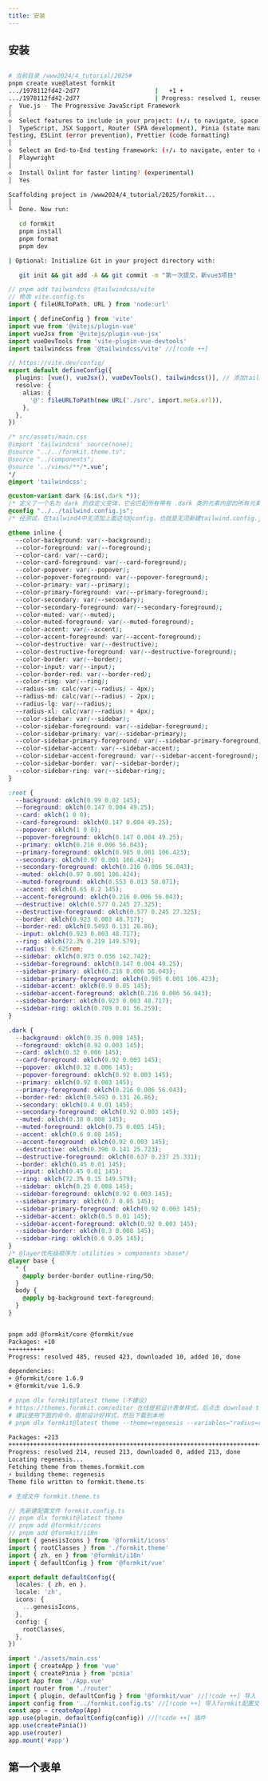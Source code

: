 ```yaml
---
title: 安装
---
```


## 安装

```bash filename="❶空vue项目" switcher

# 当前目录 /www2024/4_tutorial/2025#
pnpm create vue@latest formkit
.../1978112fd42-2d77                     |   +1 +
.../1978112fd42-2d77                     | Progress: resolved 1, reused 1, downloaded 0, added 1, done
┌  Vue.js - The Progressive JavaScript Framework
│
◇  Select features to include in your project: (↑/↓ to navigate, space to select, a to toggle all, enter to confirm)
│  TypeScript, JSX Support, Router (SPA development), Pinia (state management), Vitest (unit testing), End-to-End
Testing, ESLint (error prevention), Prettier (code formatting)
│
◇  Select an End-to-End testing framework: (↑/↓ to navigate, enter to confirm)
│  Playwright
│
◇  Install Oxlint for faster linting? (experimental)
│  Yes

Scaffolding project in /www2024/4_tutorial/2025/formkit...
│
└  Done. Now run:

   cd formkit
   pnpm install
   pnpm format
   pnpm dev

| Optional: Initialize Git in your project directory with:

   git init && git add -A && git commit -m "第一次提交，新vue3项目"
```

```ts filename="❷安装tailwind" switcher
// pnpm add tailwindcss @tailwindcss/vite
// 修改 vite.config.ts
import { fileURLToPath, URL } from 'node:url'

import { defineConfig } from 'vite'
import vue from '@vitejs/plugin-vue'
import vueJsx from '@vitejs/plugin-vue-jsx'
import vueDevTools from 'vite-plugin-vue-devtools'
import tailwindcss from '@tailwindcss/vite' //[!code ++]

// https://vite.dev/config/
export default defineConfig({
  plugins: [vue(), vueJsx(), vueDevTools(), tailwindcss()], // 添加tailwindcss()
  resolve: {
    alias: {
      '@': fileURLToPath(new URL('./src', import.meta.url)),
    },
  },
})
```

```css filename="❸样式" switcher
/* src/assets/main.css
@import 'tailwindcss' source(none);
@source "../../formkit.theme.ts";
@source "../components";
@source '../views/**/*.vue';
*/
@import 'tailwindcss';

@custom-variant dark (&:is(.dark *));
/* 定义了一个名为 dark 的自定义变体，它会匹配所有带有 .dark 类的元素内部的所有元素。*/
@config "../../tailwind.config.js";
/* 经测试，在tailwind4中无须加上面这句@config，也就是无须新建tailwind.config.js文件，会自动处理 formkit.theme.ts文件。*/

@theme inline {
  --color-background: var(--background);
  --color-foreground: var(--foreground);
  --color-card: var(--card);
  --color-card-foreground: var(--card-foreground);
  --color-popover: var(--popover);
  --color-popover-foreground: var(--popover-foreground);
  --color-primary: var(--primary);
  --color-primary-foreground: var(--primary-foreground);
  --color-secondary: var(--secondary);
  --color-secondary-foreground: var(--secondary-foreground);
  --color-muted: var(--muted);
  --color-muted-foreground: var(--muted-foreground);
  --color-accent: var(--accent);
  --color-accent-foreground: var(--accent-foreground);
  --color-destructive: var(--destructive);
  --color-destructive-foreground: var(--destructive-foreground);
  --color-border: var(--border);
  --color-input: var(--input);
  --color-border-red: var(--border-red);
  --color-ring: var(--ring);
  --radius-sm: calc(var(--radius) - 4px);
  --radius-md: calc(var(--radius) - 2px);
  --radius-lg: var(--radius);
  --radius-xl: calc(var(--radius) + 4px);
  --color-sidebar: var(--sidebar);
  --color-sidebar-foreground: var(--sidebar-foreground);
  --color-sidebar-primary: var(--sidebar-primary);
  --color-sidebar-primary-foreground: var(--sidebar-primary-foreground);
  --color-sidebar-accent: var(--sidebar-accent);
  --color-sidebar-accent-foreground: var(--sidebar-accent-foreground);
  --color-sidebar-border: var(--sidebar-border);
  --color-sidebar-ring: var(--sidebar-ring);
}

:root {
  --background: oklch(0.99 0.02 145);
  --foreground: oklch(0.147 0.004 49.25);
  --card: oklch(1 0 0);
  --card-foreground: oklch(0.147 0.004 49.25);
  --popover: oklch(1 0 0);
  --popover-foreground: oklch(0.147 0.004 49.25);
  --primary: oklch(0.216 0.006 56.043);
  --primary-foreground: oklch(0.985 0.001 106.423);
  --secondary: oklch(0.97 0.001 106.424);
  --secondary-foreground: oklch(0.216 0.006 56.043);
  --muted: oklch(0.97 0.001 106.424);
  --muted-foreground: oklch(0.553 0.013 58.071);
  --accent: oklch(0.65 0.2 145);
  --accent-foreground: oklch(0.216 0.006 56.043);
  --destructive: oklch(0.577 0.245 27.325);
  --destructive-foreground: oklch(0.577 0.245 27.325);
  --border: oklch(0.923 0.003 48.717);
  --border-red: oklch(0.5493 0.131 26.86);
  --input: oklch(0.923 0.003 48.717);
  --ring: oklch(72.3% 0.219 149.579);
  --radius: 0.625rem;
  --sidebar: oklch(0.973 0.036 142.742);
  --sidebar-foreground: oklch(0.147 0.004 49.25);
  --sidebar-primary: oklch(0.216 0.006 56.043);
  --sidebar-primary-foreground: oklch(0.985 0.001 106.423);
  --sidebar-accent: oklch(0.9 0.05 145);
  --sidebar-accent-foreground: oklch(0.216 0.006 56.043);
  --sidebar-border: oklch(0.923 0.003 48.717);
  --sidebar-ring: oklch(0.709 0.01 56.259);
}

.dark {
  --background: oklch(0.35 0.008 145);
  --foreground: oklch(0.92 0.003 145);
  --card: oklch(0.32 0.006 145);
  --card-foreground: oklch(0.92 0.003 145);
  --popover: oklch(0.32 0.006 145);
  --popover-foreground: oklch(0.92 0.003 145);
  --primary: oklch(0.92 0.003 145);
  --primary-foreground: oklch(0.216 0.006 56.043);
  --border-red: oklch(0.5493 0.131 26.86);
  --secondary: oklch(0.4 0.01 145);
  --secondary-foreground: oklch(0.92 0.003 145);
  --muted: oklch(0.38 0.008 145);
  --muted-foreground: oklch(0.75 0.005 145);
  --accent: oklch(0.6 0.08 145);
  --accent-foreground: oklch(0.92 0.003 145);
  --destructive: oklch(0.396 0.141 25.723);
  --destructive-foreground: oklch(0.637 0.237 25.331);
  --border: oklch(0.45 0.01 145);
  --input: oklch(0.45 0.01 145);
  --ring: oklch(72.3% 0.15 149.579);
  --sidebar: oklch(0.25 0.008 145);
  --sidebar-foreground: oklch(0.92 0.003 145);
  --sidebar-primary: oklch(0.7 0.05 145);
  --sidebar-primary-foreground: oklch(0.92 0.003 145);
  --sidebar-accent: oklch(0.5 0.01 145);
  --sidebar-accent-foreground: oklch(0.92 0.003 145);
  --sidebar-border: oklch(0.3 0.008 145);
  --sidebar-ring: oklch(0.6 0.05 145);
}
/* @layer优先级顺序为：utilities > components >base*/
@layer base {
  * {
    @apply border-border outline-ring/50;
  }
  body {
    @apply bg-background text-foreground;
  }
}



```

```bash filename="❹ 安装formkit包" switcher
pnpm add @formkit/core @formkit/vue
Packages: +10
++++++++++
Progress: resolved 485, reused 423, downloaded 10, added 10, done

dependencies:
+ @formkit/core 1.6.9
+ @formkit/vue 1.6.9
```

```bash filename="❺安装官方主题" switcher
# pnpm dlx formkit@latest theme (不建议)
# https://themes.formkit.com/editor 在线提前设计表单样式，后点击 download theme
# 建议使用下面的命令，提前设计好样式，然后下载到本地
# pnpm dlx formkit@latest theme --theme=regenesis --variables="radius=rounded,accentColor=green,colorTemperature=slate,spacing=2,scale=base,inputShadow=shadow,baseColorShade=600,borderShadeLightMode=300,borderShadeDarkMode=500,inputMaxWidth=max-w-[20em],tagRadius=rounded,swatchRadius=rounded"

Packages: +213
++++++++++++++++++++++++++++++++++++++++++++++++++++++++++++++++++++++++++++++++++++++++++++++++++++++++++
Progress: resolved 214, reused 213, downloaded 0, added 213, done
Locating regenesis...
Fetching theme from themes.formkit.com
⚡️ building theme: regenesis
Theme file written to formkit.theme.ts

# 生成文件 formkit.theme.ts
```

```ts filename="❻formkit配置" switcher
// 先新建配置文件 formkit.config.ts
// pnpm dlx formkit@latest theme
// pnpm add @formkit/icons
// pnpm add @formkit/i18n
import { genesisIcons } from '@formkit/icons'
import { rootClasses } from './formkit.theme'
import { zh, en } from '@formkit/i18n'
import { defaultConfig } from '@formkit/vue'

export default defaultConfig({
  locales: { zh, en },
  locale: 'zh',
  icons: {
    ...genesisIcons,
  },
  config: {
    rootClasses,
  },
})
```

```ts filename="❼修改main.ts" switcher
import './assets/main.css'
import { createApp } from 'vue'
import { createPinia } from 'pinia'
import App from './App.vue'
import router from './router'
import { plugin, defaultConfig } from '@formkit/vue' //[!code ++] 导入
import config from '../formkit.config.ts' //[!code ++] 导入formkit配置文件
const app = createApp(App)
app.use(plugin, defaultConfig(config)) //[!code ++] 插件
app.use(createPinia())
app.use(router)
app.mount('#app')
```

## 第一个表单
